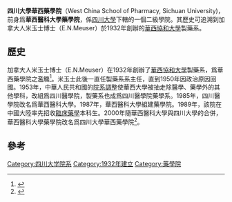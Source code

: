 {{Infobox University Department
 |名称              = 四川大學華西藥學院

 |其他名称        =
 |徽标              = 
 |徽标说明        =
 |隶属              =[[四川大學|四川大學]]<br />前[[華西醫科大學|華西醫科大學]]

 |建立时间        =1932年
 |关闭时间        =
 |类型              =學院
 |下属              =
 |主管官员        =
 |主席              =
 |党委书记        =方云
 |院长              =张志荣
 |系主任           =
 |所长              =
 |部长              =
 |主任              =
 |头衔              =
 |头衔人名        =
 |教师              =81人
 |员工              =
 |学生              =
 |本科生           =
 |研究生           =
 |博士生           =
 |其他学生        =
 |地址              = {{PRC}}[[四川省|四川省]][[成都市|成都市]][[四川大學華西醫學中心|四川大學華西校區]]
 |国家              =
 |省                 =
 |市                 =
 |坐标              =
 |网址              =http://pharmacy.scu.edu.cn/

 |标志              =
 |脚注              =
}}
'''四川大學華西藥學院'''（West China School of Pharmacy, Sichuan University)，前身爲'''華西醫科大學藥學院'''，係[[四川大學|四川大學]]下轄的一個二級學院。其歷史可追溯到加拿大人米玉士博士（E.N.Meuser）於1932年創辦的[[華西協和大學|華西協和大學]]製藥系。

==歷史==
加拿大人米玉士博士（E.N.Meuser）在1932年創辦了[[華西協和大學|華西協和大學]]製藥系，爲華西藥學院之濫觴<ref>{{cite journal en|last=E.N. Meuser|year=1935|title=Development of Pharmacy in West China|journal=j. of pharm. sci.|url=http://documentslide.com/documents/pharmacy-development-in-west-china.html|accessdate=2016-11-19}}{{Dead link|date=2019年10月 |bot=InternetArchiveBot |fix-attempted=yes }}</ref>。米玉士此後一直任製藥系系主任，直到1950年因政治原因回國。1953年，中華人民共和國的[[院系調整|院系調整]]使華西大學被抽走除醫學、藥學外的其他學科，改組爲四川醫學院，製藥系也成爲四川醫學院藥學系。1985年，四川醫學院改名爲華西醫科大學。1987年，華西醫科大學組建藥學院。1989年，該院在中國大陸率先招收[[臨床藥學|臨床藥學]]本科生。2000年隨華西醫科大學與四川大學的合併，華西醫科大學藥學院改名爲四川大學華西藥學院<ref>{{cite web|url=http://pharmacy.scu.edu.cn/news.aspx?id=41|title=學院歷史|publisher=四川大學華西藥學院|accessdate=2016-11-19|archive-date=2016-04-24|archive-url=https://web.archive.org/web/20160424125823/http://pharmacy.scu.edu.cn/news.aspx?id=41|dead-url=no}}</ref>。

==參考==
{{reflist}}
{{四川大學}}

[[Category:四川大学院系|Category:四川大学院系]]
[[Category:1932年建立|Category:1932年建立]]
[[Category:藥學院|Category:藥學院]]